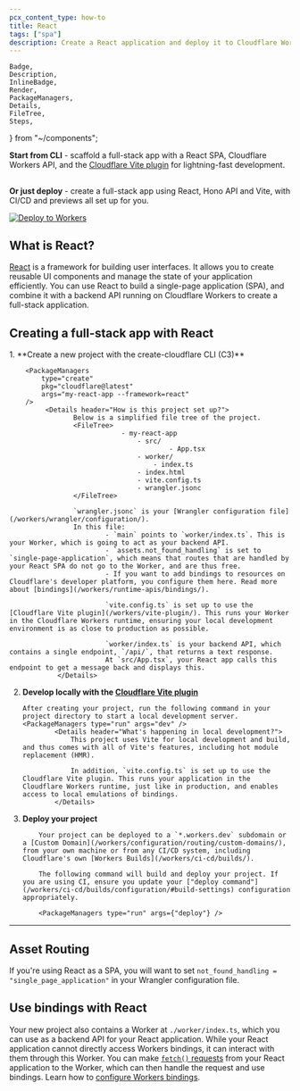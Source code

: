 ```yaml
---
pcx_content_type: how-to
title: React
tags: ["spa"]
description: Create a React application and deploy it to Cloudflare Workers with Workers Assets.
---
```


	Badge,
	Description,
	InlineBadge,
	Render,
	PackageManagers,
	Details,
	FileTree,
	Steps,
} from "~/components";

**Start from CLI** - scaffold a full-stack app with a React SPA, Cloudflare Workers API, and the [Cloudflare Vite plugin](/workers/vite-plugin/) for lightning-fast development.

<PackageManagers
	type="create"
	pkg="cloudflare@latest"
	args="my-react-app --framework=react"
/>
---

**Or just deploy** - create a full-stack app using React, Hono API and Vite, with CI/CD and previews all set up for you.

[![Deploy to Workers](https://deploy.workers.cloudflare.com/button)](https://dash.cloudflare.com/?to=/:account/workers-and-pages/create/deploy-to-workers&repository=https://github.com/cloudflare/templates/tree/main/vite-react-template)

## What is React?

[React](https://react.dev/) is a framework for building user interfaces. It allows you to create reusable UI components and manage the state of your application efficiently. You can use React to build a single-page application (SPA), and combine it with a backend API running on Cloudflare Workers to create a full-stack application.

## Creating a full-stack app with React

<Steps>
1. **Create a new project with the create-cloudflare CLI (C3)**

    	<PackageManagers
    		type="create"
    		pkg="cloudflare@latest"
    		args="my-react-app --framework=react"
    	/>
    		 <Details header="How is this project set up?">
        			Below is a simplified file tree of the project.
        			<FileTree>
    							- my-react-app
    								- src/
    										- App.tsx
    								- worker/
    									- index.ts
    								- index.html
    								- vite.config.ts
    								- wrangler.jsonc
        			</FileTree>

        			`wrangler.jsonc` is your [Wrangler configuration file](/workers/wrangler/configuration/).
        			In this file:
        					- `main` points to `worker/index.ts`. This is your Worker, which is going to act as your backend API.
        					- `assets.not_found_handling` is set to `single-page-application`, which means that routes that are handled by your React SPA do not go to the Worker, and are thus free.
        					- If you want to add bindings to resources on Cloudflare's developer platform, you configure them here. Read more about [bindings](/workers/runtime-apis/bindings/).

    						`vite.config.ts` is set up to use the [Cloudflare Vite plugin](/workers/vite-plugin/). This runs your Worker in the Cloudflare Workers runtime, ensuring your local development environment is as close to production as possible.

    						`worker/index.ts` is your backend API, which contains a single endpoint, `/api/`, that returns a text response.
    						At `src/App.tsx`, your React app calls this endpoint to get a message back and displays this.
        		</Details>

2.  **Develop locally with the [Cloudflare Vite plugin](/workers/vite-plugin/)**

        After creating your project, run the following command in your project directory to start a local development server.
        <PackageManagers type="run" args="dev" />
        		<Details header="What's happening in local development?">
        			This project uses Vite for local development and build, and thus comes with all of Vite's features, including hot module replacement (HMR).

        			In addition, `vite.config.ts` is set up to use the Cloudflare Vite plugin. This runs your application in the Cloudflare Workers runtime, just like in production, and enables access to local emulations of bindings.
        		</Details>

3.  **Deploy your project**

        	Your project can be deployed to a `*.workers.dev` subdomain or a [Custom Domain](/workers/configuration/routing/custom-domains/), from your own machine or from any CI/CD system, including Cloudflare's own [Workers Builds](/workers/ci-cd/builds/).

        	The following command will build and deploy your project. If you are using CI, ensure you update your ["deploy command"](/workers/ci-cd/builds/configuration/#build-settings) configuration appropriately.

        	<PackageManagers type="run" args={"deploy"} />

</Steps>

---

## Asset Routing

If you're using React as a SPA, you will want to set `not_found_handling = "single_page_application"` in your Wrangler configuration file.

<Render file="workers-assets-routing-summary" />

## Use bindings with React

Your new project also contains a Worker at `./worker/index.ts`, which you can use as a backend API for your React application. While your React application cannot directly access Workers bindings, it can interact with them through this Worker. You can make [`fetch()` requests](/workers/runtime-apis/fetch/) from your React application to the Worker, which can then handle the request and use bindings. Learn how to [configure Workers bindings](/workers/runtime-apis/bindings/).

<Render file="frameworks-bindings" />
